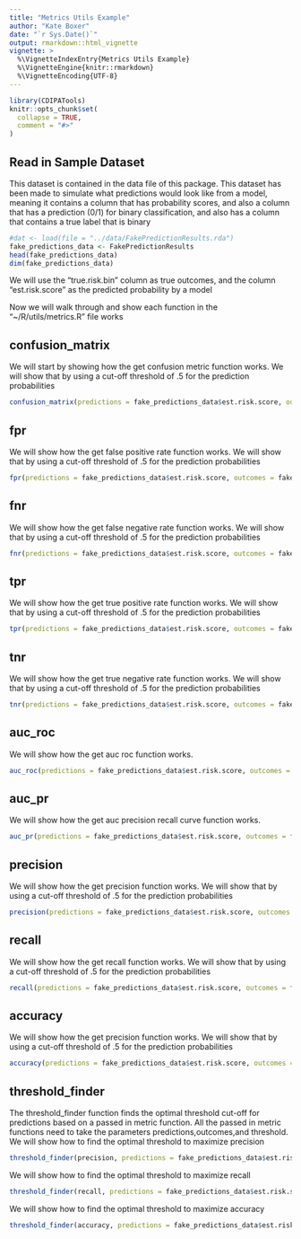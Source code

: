 ```yaml
---
title: "Metrics Utils Example"
author: "Kate Boxer"
date: "`r Sys.Date()`"
output: rmarkdown::html_vignette
vignette: >
  %\VignetteIndexEntry{Metrics Utils Example}
  %\VignetteEngine{knitr::rmarkdown}
  %\VignetteEncoding{UTF-8}
---
```


```r
library(CDIPATools)
knitr::opts_chunk$set(
  collapse = TRUE,
  comment = "#>"
)
```
## Read in Sample Dataset

This dataset is contained in the data file of this package.  This dataset has been made to simulate what predictions would look like from a model, meaning it contains a column that has probability scores, and also a column that has a prediction (0/1) for binary classification, and also has a column that contains a true label that is binary

```r
#dat <- load(file = "../data/FakePredictionResults.rda")
fake_predictions_data <- FakePredictionResults
head(fake_predictions_data)
dim(fake_predictions_data)
```
We will use the "true.risk.bin" column as true outcomes, and the column "est.risk.score" as the predicted probability by a model

Now we will walk through and show each function in the "~/R/utils/metrics.R" file works

## confusion_matrix

We will start by showing how the get confusion metric function works.  We will show that by using a cut-off threshold of .5 for the prediction probabilities

```r
confusion_matrix(predictions = fake_predictions_data$est.risk.score, outcomes = fake_predictions_data$true.risk.bin, threshold = .5)
```
## fpr

We will show how the get false positive rate function works.  We will show that by using a cut-off threshold of .5 for the prediction probabilities

```r
fpr(predictions = fake_predictions_data$est.risk.score, outcomes = fake_predictions_data$true.risk.bin, threshold = .5)
```
## fnr

We will show how the get false negative rate function works.  We will show that by using a cut-off threshold of .5 for the prediction probabilities

```r
fnr(predictions = fake_predictions_data$est.risk.score, outcomes = fake_predictions_data$true.risk.bin, threshold = .5)
```
## tpr

We will show how the get true positive rate function works.  We will show that by using a cut-off threshold of .5 for the prediction probabilities

```r
tpr(predictions = fake_predictions_data$est.risk.score, outcomes = fake_predictions_data$true.risk.bin, threshold = .5)
```
## tnr

We will show how the get true negative rate function works.  We will show that by using a cut-off threshold of .5 for the prediction probabilities

```r
tnr(predictions = fake_predictions_data$est.risk.score, outcomes = fake_predictions_data$true.risk.bin, threshold = .5)
```
## auc_roc

We will show how the get auc roc function works.

```r
auc_roc(predictions = fake_predictions_data$est.risk.score, outcomes = fake_predictions_data$true.risk.bin)
```
## auc_pr

We will show how the get auc precision recall curve function works.

```r
auc_pr(predictions = fake_predictions_data$est.risk.score, outcomes = fake_predictions_data$true.risk.bin)
```
## precision

We will show how the get precision function works.  We will show that by using a cut-off threshold of .5 for the prediction probabilities

```r
precision(predictions = fake_predictions_data$est.risk.score, outcomes = fake_predictions_data$true.risk.bin, threshold = .5)
```
## recall

We will show how the get recall function works.  We will show that by using a cut-off threshold of .5 for the prediction probabilities

```r
recall(predictions = fake_predictions_data$est.risk.score, outcomes = fake_predictions_data$true.risk.bin, threshold = .5)
```
## accuracy

We will show how the get precision function works.  We will show that by using a cut-off threshold of .5 for the prediction probabilities

```r
accuracy(predictions = fake_predictions_data$est.risk.score, outcomes = fake_predictions_data$true.risk.bin, threshold = .5)
```
## threshold_finder

The threshold_finder function finds the optimal threshold cut-off for predictions based on a passed in metric function.  All the passed in metric functions need to take the parameters predictions,outcomes,and threshold.  We will show how to find the optimal threshold to maximize precision

```r
threshold_finder(precision, predictions = fake_predictions_data$est.risk.score, outcomes = fake_predictions_data$true.risk.bin)
```
We will show how to find the optimal threshold to maximize recall

```r
threshold_finder(recall, predictions = fake_predictions_data$est.risk.score, outcomes = fake_predictions_data$true.risk.bin)
```
We will show how to find the optimal threshold to maximize accuracy

```r
threshold_finder(accuracy, predictions = fake_predictions_data$est.risk.score, outcomes = fake_predictions_data$true.risk.bin)
```
